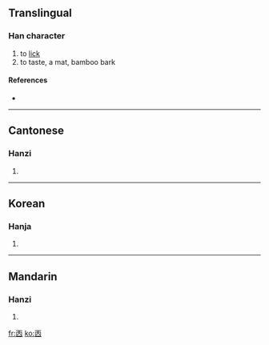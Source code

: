 ==Translingual==

===Han character===
{{Han char|rn=1|rad=一|as=05|sn=6|four=|canj=一人田 (MOW)}}

# to [[lick]]
# to taste, a mat, bamboo bark

====References====
* {{Han ref|kx=0078.030|hdz=10019.020|uh=3401|ud=13313}}

----

==Cantonese==

===Hanzi===
{{yue-hanzi|jyut=|y=tim2}}

# {{defn|Cantonese|sort=一05}}

----

==Korean==

===Hanja===
{{ko-hanja|hangeul=첨|rv=cheom|mr=ch'ŏm|y=chem|eumhun=핥다|ehrv=halthda|ehmr=halta|ehy=halthta}}

# {{defn|Korean|sort=一05}}

----

==Mandarin==

===Hanzi===
{{cmn-hanzi|pin=[[tiǎn]] ([[tian3]]), [[tiàn]] ([[tian4]])|wg=t'ien<sup>3</sup>, t'ien<sup>4</sup>}}

# {{defn|Mandarin|sort=一05}}

[[fr:㐁]]
[[ko:㐁]]